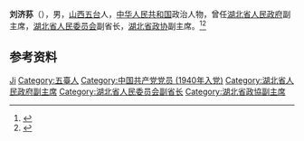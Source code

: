 '''刘济荪'''（{{bd|1908年||1988年|3月7日}}），男，[[山西|山西]][[五台|五台]]人，[[中华人民共和国|中华人民共和国]]政治人物，曾任[[湖北省人民政府|湖北省人民政府]]副主席，[[湖北省人民委员会|湖北省人民委员会]]副省长，[[湖北省政协|湖北省政协]]副主席。<ref>{{Cite book|title=中华人民共和国职官志|author=何虎生, 李耀东, 向常福主编|publisher=中国社会出版社|year=2003|isbn=9787800883934|location=北京|pages=}}</ref><ref>{{cite book|title=中囯人名大辞典·当代人物卷|author=廖盖隆等编|year=1990|publisher=上海辞书出版社|location=上海|page=}}</ref>

== 参考资料 ==
{{reflist}}

{{中国人物小作品}}

{{Authority control}}
{{DEFAULTSORT:Liu刘}}
[[Category:刘姓|Ji]]
[[Category:五臺人|Category:五臺人]]
[[Category:中国共产党党员_(1940年入党)|Category:中国共产党党员 (1940年入党)]]
[[Category:湖北省人民政府副主席|Category:湖北省人民政府副主席]]
[[Category:湖北省人民委员会副省长|Category:湖北省人民委员会副省长]]
[[Category:湖北省政協副主席|Category:湖北省政協副主席]]